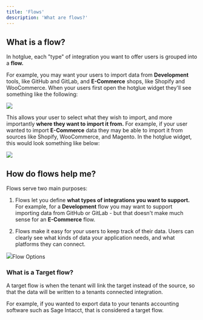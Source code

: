 ```yaml
---
title: 'Flows'
description: 'What are flows?'
---
```


## What is a flow?
In hotglue, each "type" of integration you want to offer users is grouped into a **flow.**

For example, you may want your users to import data from **Development** tools, like GitHub and GitLab, and **E-Commerce** shops, like Shopify and WooCommerce. When your users first open the hotglue widget they'll see something like the following:

<Frame caption="hotglue widget - flows">
  <img src="https://files.readme.io/8a39f05-Screen_Shot_2022-06-10_at_3.50.18_PM.png" />
</Frame>

This allows your user to select what they wish to import, and more importantly **where they want to import it from.** For example, if your user wanted to import **E-Commerce** data they may be able to import it from sources like Shopify, WooCommerce, and Magento. In the hotglue widget, this would look something like below:

<Frame caption="hotglue widget - E-Commerce flow">
  <img src="https://files.readme.io/8faa323-Screen_Shot_2022-06-10_at_3.54.09_PM.png" />
</Frame>


## How do flows help me?

Flows serve two main purposes:

1. Flows let you define **what types of integrations you want to support.** For example, for a **Development** flow you may want to support importing data from GitHub or GitLab - but that doesn't make much sense for an **E-Commerce** flow.

2. Flows make it easy for your users to keep track of their data. Users can clearly see what kinds of data your application needs, and what platforms they can connect.


<Frame caption="hotglue widget - Development flow connected">
  <img src="https://files.readme.io/bcdcd85-Screen_Shot_2022-06-10_at_3.57.26_PM.png />
</Frame>


## Flow Options

### What is a Target flow?

A target flow is when the tenant will link the target instead of the source, so that the data will be written to a tenants connected integration.

For example, if you wanted to export data to your tenants accounting software such as Sage Intacct, that is considered a target flow.
